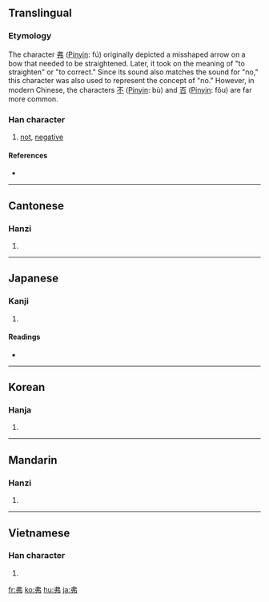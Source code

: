 ==Translingual==

===Etymology===
The character [[弗]] ([[Pinyin]]: fú) originally depicted a misshaped arrow on a bow that needed to be straightened.  Later, it took on the meaning of "to straighten" or "to correct."  Since its sound also matches the sound for "no," this character was also used to represent the concept of "no."  However, in modern Chinese, the characters [[不]] ([[Pinyin]]: bù) and [[否]] ([[Pinyin]]: fǒu) are far more common.

===Han character===
{{Han char|rn=57|rad=弓|as=02|sn=5|four=5502<sub>7</sub>|canj=中中弓 (LLN)}}

# [[not]], [[negative]]

====References====
* {{Han ref|kx=0356.160|dkj=09708|dj=0673.010|hdz=20990.090|uh=5F17|ud=24343|bh=A5B1|bd=42417}}

----

==Cantonese==

===Hanzi===
{{yue-hanzi|jyut=|y=fat1}}

# {{defn|Cantonese}}

----

==Japanese==

===Kanji===
{{ja-kanji|grade=|rs=弓02}}

# {{defn|Japanese}}

====Readings====
* {{ja-readings|on=[[ふつ]] (futsu), [[ぼつ]] (botsu)|kun=[[どる]] (doru)}}

----

==Korean==

===Hanja===
{{ko-hanja|hangeul=불|eumhun=|rv=bul|mr=pul|y=pul}}

# {{defn|Korean}}

----

==Mandarin==

===Hanzi===
{{cmn-hanzi|pin=[[fú]] ([[fu2]])|wg=fu<sup>2</sup>}}

# {{defn|Mandarin}}

----

==Vietnamese==

===Han character===
{{vi-hantu|[[phất]]}}

# {{defn|Vietnamese}}

[[fr:弗]]
[[ko:弗]]
[[hu:弗]]
[[ja:弗]]